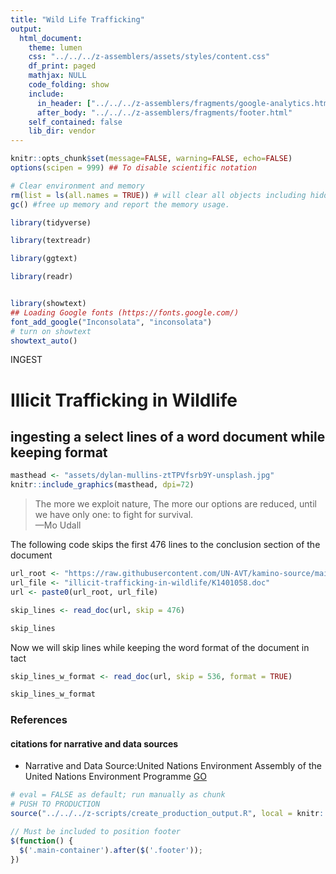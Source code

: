 ```yaml
---
title: "Wild Life Trafficking"
output: 
  html_document:
    theme: lumen
    css: "../../../z-assemblers/assets/styles/content.css"
    df_print: paged
    mathjax: NULL
    code_folding: show
    include:
      in_header: ["../../../z-assemblers/fragments/google-analytics.html", "../../../z-assemblers/fragments/header.html"]
      after_body: "../../../z-assemblers/fragments/footer.html"
    self_contained: false
    lib_dir: vendor
---
```


```r

knitr::opts_chunk$set(message=FALSE, warning=FALSE, echo=FALSE)
options(scipen = 999) ## To disable scientific notation

# Clear environment and memory
rm(list = ls(all.names = TRUE)) # will clear all objects including hidden objects.
gc() #free up memory and report the memory usage.

library(tidyverse)

library(textreadr)

library(ggtext)

library(readr)


library(showtext)
## Loading Google fonts (https://fonts.google.com/)
font_add_google("Inconsolata", "inconsolata")
# turn on showtext
showtext_auto()

```


<div class="activity">
INGEST  
</div>

# Illicit Trafficking in Wildlife
## ingesting a select lines of a word document while keeping format


```r

masthead <- "assets/dylan-mullins-ztTPVfsrb9Y-unsplash.jpg"
knitr::include_graphics(masthead, dpi=72)

```

>The more we exploit nature, The more our options are reduced, until we have only one: to fight for survival.\
---Mo Udall\


The following code skips the first 476 lines to the conclusion section of the document
```r


url_root <- "https://raw.githubusercontent.com/UN-AVT/kamino-source/main/sources/0-shared/data/"
url_file <- "illicit-trafficking-in-wildlife/K1401058.doc"
url <- paste0(url_root, url_file)

skip_lines <- read_doc(url, skip = 476)

skip_lines


```




Now we will skip lines while keeping the word format of the document in tact
```r


skip_lines_w_format <- read_doc(url, skip = 536, format = TRUE)

skip_lines_w_format
```



### References
#### citations for narrative and data sources

* Narrative and Data Source:United Nations Environment Assembly of the United Nations Environment Programme [GO](https://digitallibrary.un.org/record/3943298){target="_blank"}


```r

# eval = FALSE as default; run manually as chunk
# PUSH TO PRODUCTION
source("../../../z-scripts/create_production_output.R", local = knitr::knit_global())

```


```js

// Must be included to position footer
$(function() {
  $('.main-container').after($('.footer'));
})

```



